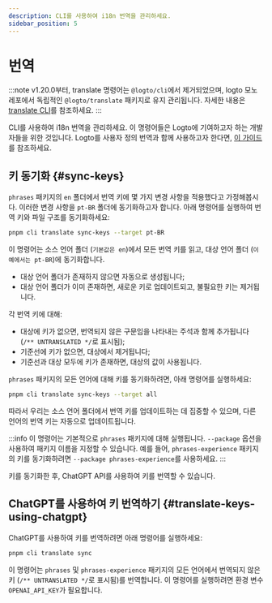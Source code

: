```yaml
---
description: CLI를 사용하여 i18n 번역을 관리하세요.
sidebar_position: 5
---
```


# 번역

:::note
v1.20.0부터, translate 명령어는 `@logto/cli`에서 제거되었으며, logto 모노레포에서 독립적인 `@logto/translate` 패키지로 유지 관리됩니다. 자세한 내용은 [translate CLI](/logto-oss/translate-cli/)를 참조하세요.
:::

CLI를 사용하여 i18n 번역을 관리하세요. 이 명령어들은 Logto에 기여하고자 하는 개발자들을 위한 것입니다. Logto를 사용자 정의 번역과 함께 사용하고자 한다면, [이 가이드](/customization/localized-languages/)를 참조하세요.

## 키 동기화 \{#sync-keys}

`phrases` 패키지의 `en` 폴더에서 번역 키에 몇 가지 변경 사항을 적용했다고 가정해봅시다. 이러한 변경 사항을 `pt-BR` 폴더에 동기화하고자 합니다. 아래 명령어를 실행하여 번역 키와 파일 구조를 동기화하세요:

```bash
pnpm cli translate sync-keys --target pt-BR
```

이 명령어는 소스 언어 폴더 (`기본값은 en`)에서 모든 번역 키를 읽고, 대상 언어 폴더 (`이 예에서는 pt-BR`)에 동기화합니다.

- 대상 언어 폴더가 존재하지 않으면 자동으로 생성됩니다;
- 대상 언어 폴더가 이미 존재하면, 새로운 키로 업데이트되고, 불필요한 키는 제거됩니다.

각 번역 키에 대해:

- 대상에 키가 없으면, 번역되지 않은 구문임을 나타내는 주석과 함께 추가됩니다 (`/** UNTRANSLATED */`로 표시됨);
- 기준선에 키가 없으면, 대상에서 제거됩니다;
- 기준선과 대상 모두에 키가 존재하면, 대상의 값이 사용됩니다.

`phrases` 패키지의 모든 언어에 대해 키를 동기화하려면, 아래 명령어를 실행하세요:

```bash
pnpm cli translate sync-keys --target all
```

따라서 우리는 소스 언어 폴더에서 번역 키를 업데이트하는 데 집중할 수 있으며, 다른 언어의 번역 키는 자동으로 업데이트됩니다.

:::info
이 명령어는 기본적으로 `phrases` 패키지에 대해 실행됩니다. `--package` 옵션을 사용하여 패키지 이름을 지정할 수 있습니다. 예를 들어, `phrases-experience` 패키지의 키를 동기화하려면 `--package phrases-experience`를 사용하세요.
:::

키를 동기화한 후, ChatGPT API를 사용하여 키를 번역할 수 있습니다.

## ChatGPT를 사용하여 키 번역하기 \{#translate-keys-using-chatgpt}

ChatGPT를 사용하여 키를 번역하려면 아래 명령어를 실행하세요:

```bash
pnpm cli translate sync
```

이 명령어는 `phrases` 및 `phrases-experience` 패키지의 모든 언어에서 번역되지 않은 키 (`/** UNTRANSLATED */`로 표시됨)를 번역합니다. 이 명령어를 실행하려면 환경 변수 `OPENAI_API_KEY`가 필요합니다.
